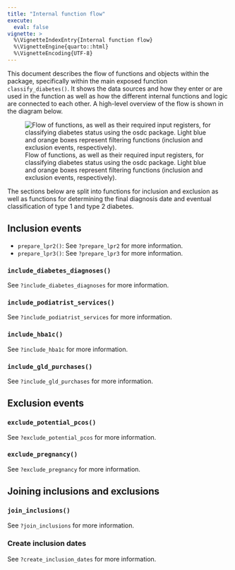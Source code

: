 ```yaml
---
title: "Internal function flow"
execute: 
  eval: false
vignette: >
  %\VignetteIndexEntry{Internal function flow}
  %\VignetteEngine{quarto::html}
  %\VignetteEncoding{UTF-8}
---
```


This document describes the flow of functions and objects within the package,
specifically within the main exposed function `classify_diabetes()`.  It shows
the data sources and how they enter or are used in the function as well as how
the different internal functions and logic are connected to each other.  A
high-level overview of the flow is shown in the diagram below.

![Flow of functions, as well as their required input registers, for
classifying diabetes status using the osdc package. Light blue and
orange boxes represent filtering functions (inclusion and exclusion
events, respectively).](function-flow.svg)

The sections below are split into functions for inclusion and exclusion as well as
functions for determining the final diagnosis date and eventual classification
of type 1 and type 2 diabetes.

## Inclusion events

-   `prepare_lpr2()`: See `?prepare_lpr2` for more information.
-   `prepare_lpr3()`: See `?prepare_lpr3` for more information.

### `include_diabetes_diagnoses()`

See `?include_diabetes_diagnoses` for more information.

### `include_podiatrist_services()`

See `?include_podiatrist_services` for more information.

### `include_hba1c()`

See `?include_hba1c` for more information.

### `include_gld_purchases()`

See `?include_gld_purchases` for more information.

## Exclusion events

### `exclude_potential_pcos()`

See `?exclude_potential_pcos` for more information.

### `exclude_pregnancy()`

See `?exclude_pregnancy` for more information.

## Joining inclusions and exclusions

### `join_inclusions()`

See `?join_inclusions` for more information.

### Create inclusion dates

See `?create_inclusion_dates` for more information.